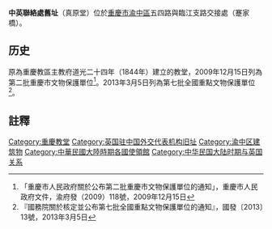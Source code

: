 {{msg:重慶市文物保護單位
|名稱 = 中英聯絡處舊址
|編號 = 162
|圖片 = 
|級別 = 6
|分類 = 
|時代 = 1939年
|地點 = [[渝中區|渝中區]]五四路與臨江支路交接處
|坐標 = 
|登錄 = 2009年12月15日
}}
{{msg:重慶市文物保護單位
|名稱 = [[同盟國駐渝外交機構舊址群|同盟國駐渝外交機構舊址群]]-中英聯絡處舊址
|編號 = 1877
|圖片 = 
|級別 = 107
|分類 = 
|時代 = 1938～1946年
|地点 = [[重慶市|重慶市]]、[[渝中區|渝中區]]
|坐標 =
|登錄 = 2013年3月5日
}}
'''中英聯絡處舊址'''（真原堂）位於[[重慶市|重慶市]][[渝中區|渝中區]]五四路與臨江支路交接處（蹇家橋）。

==历史==
原為重慶教區主教府道光二十四年（1844年）建立的教堂，2009年12月15日列為第二批重慶市文物保護單位<ref>「重慶市人民政府關於公布第二批重慶市文物保護單位的通知」，重慶市人民政府文件，渝府發（2009）118號，2009年12月15日</ref>。2013年3月5日列為第七批全國重點文物保護單位<ref>『國務院關於核定並公布第七批全國重點文物保護單位的通知』，國發〔2013〕13號，2013年3月5日</ref>。

== 註釋 ==
{{reflist}}
{{文物保護單位小作品}}
{{重慶全國重點文物保護單位}}

[[Category:重慶教堂|Category:重慶教堂]]
[[Category:英国驻中国外交代表机构旧址|Category:英国驻中国外交代表机构旧址]]
[[Category:渝中区建筑物|Category:渝中区建筑物]]
[[Category:中華民國大陸時期各國使領館|Category:中華民國大陸時期各國使領館]]
[[Category:中华民国大陆时期与英国关系|Category:中华民国大陆时期与英国关系]]